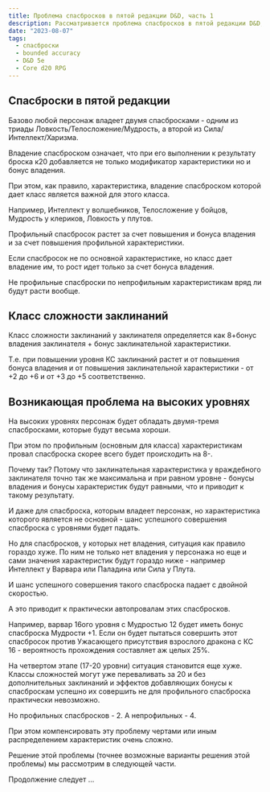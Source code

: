 ```yaml
---
title: Проблема спасбросков в пятой редакции D&D, часть 1
description: Рассматривается проблема спасбросков в пятой редакции D&D, которая возникает при повышении уровней
date: "2023-08-07"
tags:
  - спасброски
  - bounded accuracy
  - D&D 5e
  - Core d20 RPG
---
```


## Спасброски в пятой редакции

Базово любой персонаж владеет двумя спасбросками - одним из триады Ловкость/Телосложение/Мудрость, а второй из Сила/Интеллект/Харизма.

Владение спасброском означает, что при его выполнении к результату броска к20 добавляется не только модификатор характеристики но и бонус владения.

При этом, как правило, характеристика, владение спасброском которой дает класс является важной для этого класса.

Например, Интеллект у волшебников, Телосложение у бойцов, Мудрость у клериков, Ловкость у плутов.

Профильный спасбросок растет за счет повышения и бонуса владения и за счет повышения профильной характеристики.

Если спасбросок не по основной характеристике, но класс дает владение им, то рост идет только за счет бонуса владения.

Не профильные спасброски по непрофильным характеристикам вряд ли будут расти вообще.

## Класс сложности заклинаний

Класс сложности заклинаний у заклинателя определяется как 8+бонус владения заклинателя + бонус заклинательной характеристики.

Т.е. при повышении уровня КС заклинаний растет и от повышения бонуса владения и от повышения заклинательной характеристики - от +2 до +6 и от +3 до +5 соответственно.

## Возникающая проблема на высоких уровнях

На высоких уровнях персонаж будет обладать двумя-тремя спасбросками, которые будут весьма хороши.

При этом по профильным (основным для класса) характеристикам провал спасброска скорее всего будет происходить на 8-.

Почему так? Потому что заклинательная характеристика у враждебного заклинателя точно так же максимальна и при равном уровне - бонусы владения и бонусы характеристик будут равными, что и приводит к такому результату.

И даже для спасброска, которым владеет персонаж, но характеристика которого является не основной - шанс успешного совершения спасброска с уровнями будет падать.

Но для спасбросков, у которых нет владения, ситуация как правило гораздо хуже. По ним не только нет владения у персонажа но еще и сами значения характеристик будут гораздо ниже - например Интеллект у Варвара или Паладина или Сила у Плута.

И шанс успешного совершения такого спасброска падает с двойной скоростью.

А это приводит к практически автопровалам этих спасбросков.

Например, варвар 16ого уровня с Мудростью 12 будет иметь бонус спасброска Мудрости +1. Если он будет пытаться совершить этот спасбросок против Ужасающего присутствия взрослого дракона с КС 16 - вероятность прохождения составляет аж целых 25%.

На четвертом этапе (17-20 уровни) ситуация становится еще хуже. Классы сложностей могут уже переваливать за 20 и без дополнительных заклинаний и эффектов добавляющих бонусы к спасброскам успешно их совершить не для профильного спасброска практически невозможно.

Но профильных спасбросков - 2. А непрофильных - 4.

При этом компенсировать эту проблему чертами или иным распределением характеристик очень сложно.

Решение этой проблемы (точнее возможные варианты решения этой проблемы) мы рассмотрим в следующей части.

Продолжение следует ...
